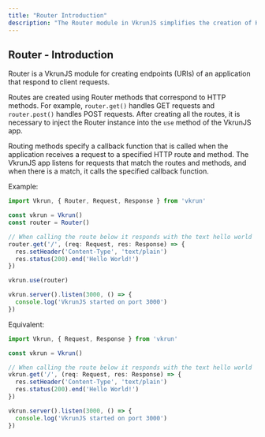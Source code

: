 ```yaml
---
title: "Router Introduction"
description: "The Router module in VkrunJS simplifies the creation of HTTP endpoints, enabling intuitive and efficient handling of client requests. It supports defining routes with various HTTP methods and provides a seamless way to integrate them into your application."
---
```


## Router - Introduction

Router is a VkrunJS module for creating endpoints (URIs) of an application that respond to client requests.

Routes are created using Router methods that correspond to HTTP methods. For example, `router.get()` handles GET requests and `router.post()` handles POST requests. After creating all the routes, it is necessary to inject the Router instance into the `use` method of the VkrunJS app.

Routing methods specify a callback function that is called when the application receives a request to a specified HTTP route and method. The VkrunJS app listens for requests that match the routes and methods, and when there is a match, it calls the specified callback function.

Example:

```ts
import Vkrun, { Router, Request, Response } from 'vkrun'

const vkrun = Vkrun()
const router = Router()

// When calling the route below it responds with the text hello world
router.get('/', (req: Request, res: Response) => {
  res.setHeader('Content-Type', 'text/plain')
  res.status(200).end('Hello World!')
})

vkrun.use(router)

vkrun.server().listen(3000, () => {
  console.log('VkrunJS started on port 3000')
})
```

Equivalent:

```ts
import Vkrun, { Request, Response } from 'vkrun'

const vkrun = Vkrun()

// When calling the route below it responds with the text hello world
vkrun.get('/', (req: Request, res: Response) => {
  res.setHeader('Content-Type', 'text/plain')
  res.status(200).end('Hello World!')
})

vkrun.server().listen(3000, () => {
  console.log('VkrunJS started on port 3000')
})
```
